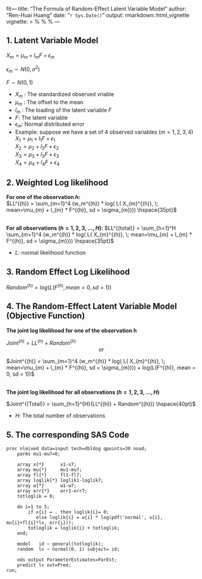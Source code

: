 fit---
title: "The Formula of Random-Effect Latent Variable Model"
author: "Ren-Huai Huang"
date: "`r Sys.Date()`"
output: rmarkdown::html_vignette
vignette: >
  %\VignetteIndexEntry{Vignette Title}
  %\VignetteEngine{knitr::rmarkdown}
  %\VignetteEncoding{UTF-8}
---

## 1. Latent Variable Model

$X_m =  \mu_m + l_m F + \epsilon_m$   

$\epsilon_m \sim N(0,\sigma^2)$   

$F \sim N(0,1)  \hspace{71pt}$    


- $X_m$ :  The standardized observed vriable
- $\mu_m$ : The offset to the mean
- $l_m$ : The loading of the latent variable $F$
- $F$: The latent variable
- $\epsilon_m$: Normal distributed error 
- Example: suppose we have a set of 4 observed variables ($m = 1,2,3,4$)  
$X_1 =  \mu_1 + l_1 F + \epsilon_1$  
$X_2 =  \mu_2 + l_2 F + \epsilon_2$  
$X_3 =  \mu_3 + l_3 F + \epsilon_3$  
$X_4 =  \mu_4 + l_4 F + \epsilon_4$  



## 2. Weighted Log likelihood  

**For one of the observation $h$:**  
$LL^{(h)} = \sum_{m=1}^4 (w_m^{(h)} * log( L( X_{m}^{(h)}, \; mean=\mu_{m} + l_{m} * F^{(h)}, sd = \sigma_{m}))) \hspace{35pt}$  

<br />
**For all observations $(h= 1,2,3,...,H)$:** 
$LL^{(total)} = \sum_{h=1}^H \sum_{m=1}^4 (w_m^{(h)} * log( L( X_{m}^{(h)}, \; mean=\mu_{m} + l_{m} * F^{(h)}, sd = \sigma_{m}))) \hspace{35pt}$  

- $L$: normal likelihood function
  

## 3. Random Effect Log Likelihood
$Random^{(h)} = log(L(F^{(h)}, mean = 0, sd = 1))$

## 4. The Random-Effect Latent Variable Model (Objective Function)     

**The joint log likelihood for one of the observation h** 

$Joint^{(h)} = LL^{(h)} + Random^{(h)}$  
<center>*or*</center>  
$Joint^{(h)} = \sum_{m=1}^4 (w_m^{(h)} * log( L( X_{m}^{(h)}, \; mean=\mu_{m} + l_{m} * F^{(h)}, sd = \sigma_{m}))) + log(L(F^{(h)}, mean = 0, sd = 1))$  



<br />
**The joint log likelihood for all observations $(h = 1,2,3,...,H)$**  

$Joint^{(Total)} = \sum_{h=1}^{H}(LL^{(h)} + Random^{(h)}) \hspace{40pt}$  

- $H$: The total number of observations  


## 5. The corresponding SAS Code  
    proc nlmixed data=input tech=dbldog qpoints=30 noad;
        parms mu1-mu7=0;

        array x{*}      x1-x7;
        array mu{*}     mu1-mu7;
        array fl{*}     fl1-fl7;
        array loglik{*} loglik1-loglik7;
        array w{*}      w1-w7;
        array err{*}    err1-err7;
        totloglik = 0;
        
        do i=1 to 5; 
	        if x{i} = . then loglik{i}= 0;
	           else loglik{i} = w{i} * log(pdf('normal', x{i}, mu{i}+fl{i}*lv, err{i})); 
            totloglik = loglik{i} + totloglik;
        end;

        model   id ~ general(totloglik); 
        random  lv ~ normal(0, 1) subject= id;
        
        ods output ParameterEstimates=ParEst;
        predict lv out=Pred; 
    run;






